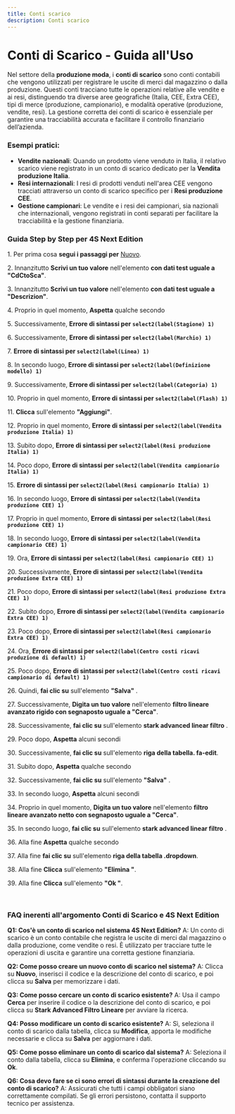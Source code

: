 ```yaml
---
title: Conti scarico
description: Conti scarico
---
```


# Conti di Scarico - Guida all'Uso

Nel settore della **produzione moda**, i **conti di scarico** sono conti contabili che vengono utilizzati per registrare le uscite di merci dal magazzino o dalla produzione. Questi conti tracciano tutte le operazioni relative alle vendite e ai resi, distinguendo tra diverse aree geografiche (Italia, CEE, Extra CEE), tipi di merce (produzione, campionario), e modalità operative (produzione, vendite, resi). La gestione corretta dei conti di scarico è essenziale per garantire una tracciabilità accurata e facilitare il controllo finanziario dell’azienda.

### Esempi pratici:

* **Vendite nazionali**: Quando un prodotto viene venduto in Italia, il relativo scarico viene registrato in un conto di scarico dedicato per la **Vendita produzione Italia**.
* **Resi internazionali**: I resi di prodotti venduti nell'area CEE vengono tracciati attraverso un conto di scarico specifico per i **Resi produzione CEE**.
* **Gestione campionari**: Le vendite e i resi dei campionari, sia nazionali che internazionali, vengono registrati in conti separati per facilitare la tracciabilità e la gestione finanziaria.

### Guida Step by Step per **4S Next Edition**

1\. Per prima cosa **segui i passaggi per** [Nuovo](/docs/Z_Operazioni%20base/Nuovo).

2\. Innanzitutto **Scrivi un tuo valore** nell'elemento **con dati test uguale a "CdCtoSca"**.

3\. Innanzitutto **Scrivi un tuo valore** nell'elemento **con dati test uguale a "Descrizion"**.

4\. Proprio in quel momento, **Aspetta** qualche secondo

5\. Successivamente, **Errore di sintassi per `select2(label(Stagione) 1)`**

6\. Successivamente, **Errore di sintassi per `select2(label(Marchio) 1)`**

7\. **Errore di sintassi per `select2(label(Linea) 1)`**

8\. In secondo luogo, **Errore di sintassi per `select2(label(Definizione modello) 1)`**

9\. Successivamente, **Errore di sintassi per `select2(label(Categoria) 1)`**

10\. Proprio in quel momento, **Errore di sintassi per `select2(label(Flash) 1)`**

11\. **Clicca** sull'elemento **"Aggiungi"**.

12\. Proprio in quel momento, **Errore di sintassi per `select2(label(Vendita produzione Italia) 1)`**

13\. Subito dopo, **Errore di sintassi per `select2(label(Resi produzione Italia) 1)`**

14\. Poco dopo, **Errore di sintassi per `select2(label(Vendita campionario Italia) 1)`**

15\. **Errore di sintassi per `select2(label(Resi campionario Italia) 1)`**

16\. In secondo luogo, **Errore di sintassi per `select2(label(Vendita produzione CEE) 1)`**

17\. Proprio in quel momento, **Errore di sintassi per `select2(label(Resi produzione CEE) 1)`**

18\. In secondo luogo, **Errore di sintassi per `select2(label(Vendita campionario CEE) 1)`**

19\. Ora, **Errore di sintassi per `select2(label(Resi campionario CEE) 1)`**

20\. Successivamente, **Errore di sintassi per `select2(label(Vendita produzione Extra CEE) 1)`**

21\. Poco dopo, **Errore di sintassi per `select2(label(Resi produzione Extra CEE) 1)`**

22\. Subito dopo, **Errore di sintassi per `select2(label(Vendita campionario Extra CEE) 1)`**

23\. Poco dopo, **Errore di sintassi per `select2(label(Resi campionario Extra CEE) 1)`**

24\. Ora, **Errore di sintassi per `select2(label(Centro costi ricavi produzione di default) 1)`**

25\. Poco dopo, **Errore di sintassi per `select2(label(Centro costi ricavi campionario di default) 1)`**

26\. Quindi, **fai clic su** sull'elemento **"Salva"** .

27\. Successivamente, **Digita un tuo valore** nell'elemento **filtro lineare avanzato rigido con segnaposto uguale a "Cerca"**.

28\. Successivamente, **fai clic su** sull'elemento **stark advanced linear filtro** .

29\. Poco dopo, **Aspetta** alcuni secondi

30\. Successivamente, **fai clic su** sull'elemento **riga della tabella. fa-edit**.

31\. Subito dopo, **Aspetta** qualche secondo

32\. Successivamente, **fai clic su** sull'elemento **"Salva"** .

33\. In secondo luogo, **Aspetta** alcuni secondi

34\. Proprio in quel momento, **Digita un tuo valore** nell'elemento **filtro lineare avanzato netto con segnaposto uguale a "Cerca"**.

35\. In secondo luogo, **fai clic su** sull'elemento **stark advanced linear filtro** .

36\. Alla fine **Aspetta** qualche secondo

37\. Alla fine **fai clic su** sull'elemento **riga della tabella .dropdown**.

38\. Alla fine **Clicca** sull'elemento **"Elimina "**.

39\. Alla fine **Clicca** sull'elemento **"Ok "**.

 

### FAQ inerenti all'argomento **Conti di Scarico** e 4S Next Edition

**Q1: Cos'è un conto di scarico nel sistema 4S Next Edition?**
A: Un conto di scarico è un conto contabile che registra le uscite di merci dal magazzino o dalla produzione, come vendite o resi. È utilizzato per tracciare tutte le operazioni di uscita e garantire una corretta gestione finanziaria.

**Q2: Come posso creare un nuovo conto di scarico nel sistema?**
A: Clicca su **Nuovo**, inserisci il codice e la descrizione del conto di scarico, e poi clicca su **Salva** per memorizzare i dati.

**Q3: Come posso cercare un conto di scarico esistente?**
A: Usa il campo **Cerca** per inserire il codice o la descrizione del conto di scarico, e poi clicca su **Stark Advanced Filtro Lineare** per avviare la ricerca.

**Q4: Posso modificare un conto di scarico esistente?**
A: Sì, seleziona il conto di scarico dalla tabella, clicca su **Modifica**, apporta le modifiche necessarie e clicca su **Salva** per aggiornare i dati.

**Q5: Come posso eliminare un conto di scarico dal sistema?**
A: Seleziona il conto dalla tabella, clicca su **Elimina**, e conferma l'operazione cliccando su **Ok**.

**Q6: Cosa devo fare se ci sono errori di sintassi durante la creazione del conto di scarico?**
A: Assicurati che tutti i campi obbligatori siano correttamente compilati. Se gli errori persistono, contatta il supporto tecnico per assistenza.